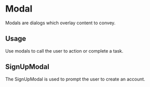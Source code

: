 

<Meta title="Design System|Modal" component={SignUpModal} />

# Modal

Modals are dialogs which overlay content to convey.

## Usage

Use modals to call the user to action or complete a task.

## SignUpModal

The SignUpModal is used to prompt the user to create an account.

<Preview withToolbar>
  <Story name="signUp">
    <SignUpModal showModal={boolean("Show Modal", true)} toggleModal={action('toggle-modal')} />
  </Story>
</Preview>